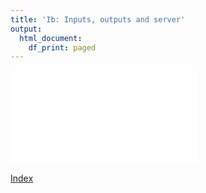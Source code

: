 ```yaml
---
title: 'Ib: Inputs, outputs and server'
output:
  html_document:
    df_print: paged
---
```


<object data="Slides/Ib.pdf" width="750px" height="750px">
    <embed src="Slides/Ib.pdf">
    </embed>
</object>


[Index](index.html)